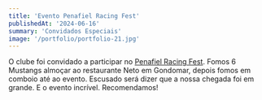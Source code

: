 ```yaml
---
title: 'Evento Penafiel Racing Fest'
publishedAt: '2024-06-16'
summary: 'Convidados Especiais'
image: '/portfolio/portfolio-21.jpg'
---
```


O clube foi convidado a participar no [Penafiel Racing Fest](https://racingfest.pt/). Fomos 6 Mustangs almoçar ao restaurante Neto em Gondomar, depois fomos em comboio até ao evento. Escusado será dizer que a nossa chegada foi em grande. E o evento incrível. Recomendamos!
